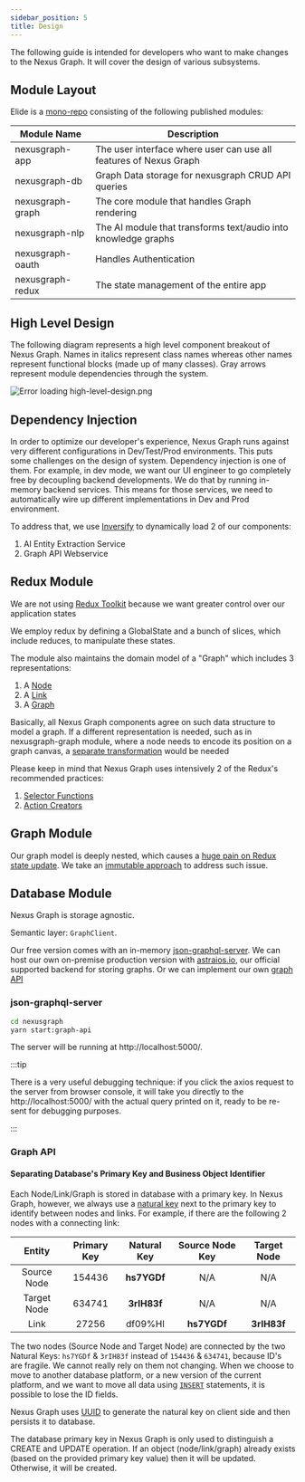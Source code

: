 ```yaml
---
sidebar_position: 5
title: Design
---
```



The following guide is intended for developers who want to make changes to the Nexus Graph. It will cover the design of
various subsystems.

Module Layout
-------------

Elide is a [mono-repo](https://qubitpi.github.io/monorepo.tools/) consisting of the following published modules:

| Module Name      | Description                                                       |
|------------------|-------------------------------------------------------------------|
| nexusgraph-app   | The user interface where user can use all features of Nexus Graph |
| nexusgraph-db    | Graph Data storage for nexusgraph CRUD API queries                |
| nexusgraph-graph | The core module that handles Graph rendering                      |
| nexusgraph-nlp   | The AI module that transforms text/audio into knowledge graphs    |
| nexusgraph-oauth | Handles Authentication                                            |
| nexusgraph-redux | The state management of the entire app                            |

High Level Design
-----------------

The following diagram represents a high level component breakout of Nexus Graph. Names in italics represent class names
whereas other names represent functional blocks (made up of many classes). Gray arrows represent module dependencies
through the system.

![Error loading high-level-design.png](./img/high-level-design.png)

Dependency Injection
--------------------

In order to optimize our developer's experience, Nexus Graph runs against very different configurations in
Dev/Test/Prod environments. This puts some challenges on the design of system. Dependency injection is one of them.
For example, in dev mode, we want our UI engineer to go completely free by decoupling backend developments. We do that
by running in-memory backend services. This means for those services, we need to automatically wire up different
implementations in Dev and Prod environment.

To address that, we use [Inversify] to dynamically load 2 of our components:

1. AI Entity Extraction Service
2. Graph API Webservice

Redux Module
------------

We are not using [Redux Toolkit](https://redux-toolkit.qubitpi.org/) because we want greater control over our
application states

We employ redux by defining a GlobalState and a bunch of slices, which include reduces, to manipulate these states.

The module also maintains the domain model of a "Graph" which includes 3 representations:

1. A [Node][Graph Node]
2. A [Link][Graph Link]
3. A [Graph][Graph]

Basically, all Nexus Graph components agree on such data structure to model a graph. If a different representation is
needed, such as in nexusgraph-graph module, where a node needs to encode its position on a graph canvas, a
[separate transformation](https://nexusgraph.qubitpi.org/api/functions/nexusgraph_graph_src_mappers.mapToBasicNodes.html)
would be needed

Please keep in mind that Nexus Graph uses intensively 2 of the Redux's recommended practices:

1. [Selector Functions][Redux Action Creators]
2. [Action Creators][Redux Selector Functions]

Graph Module
------------

Our graph model is deeply nested, which causes a
[huge pain on Redux state update](https://stackoverflow.com/questions/62373936/component-not-updating-on-deeply-nested-redux-object).
We take an
[immutable approach](https://redux.qubitpi.org/usage/structuring-reducers/immutable-update-patterns/#immutable-update-utility-libraries)
to address such issue.

Database Module
---------------

Nexus Graph is storage agnostic.

Semantic layer: `GraphClient`.

Our free version comes with an in-memory [json-graphql-server]. We can host our own on-premise production version with
[astraios.io], our official supported backend for storing graphs. Or we can implement our own [graph API](#graph-api)

### json-graphql-server

```bash
cd nexusgraph
yarn start:graph-api
```

The server will be running at http://localhost:5000/.

:::tip

There is a very useful debugging technique: if you click the axios request to the server from browser console, it will
take you directly to the http://localhost:5000/ with the actual query printed on it, ready to be re-sent for debugging
purposes.

:::

### Graph API

#### Separating Database's Primary Key and Business Object Identifier

Each Node/Link/Graph is stored in database with a primary key. In Nexus Graph, however, we always use a [natural key]
next to the primary key to identify between nodes and links. For example, if there are the following 2 nodes with a
connecting link:

|    Entity    | Primary Key | Natural Key | Source Node Key | Target Node |
|:------------:|:-----------:|:-----------:|:---------------:|:-----------:|
| Source Node  |   154436    | __hs7YGDf__ |       N/A       |     N/A     |
| Target Node  |   634741    | __3rIH83f__ |       N/A       |     N/A     |
|     Link     |    27256    |   df09%HI   |   __hs7YGDf__   | __3rIH83f__ |

The two nodes (Source Node and Target Node) are connected by the two Natural Keys: `hs7YGDf` & `3rIH83f` instead of
`154436` & `634741`, because ID's are fragile. We cannot really rely on them not changing. When we choose to move to
another database platform, or a new version of the current platform, and we want to move all data using
[`INSERT`](https://www.w3schools.com/sql/sql_insert.asp) statements, it is possible to lose the ID fields.

Nexus Graph uses [UUID](https://www.npmjs.com/package/uuid) to generate the natural key on client side and then persists
it to database.

The database primary key in Nexus Graph is only used to distinguish a CREATE and UPDATE operation. If an object
(node/link/graph) already exists (based on the provided primary key value) then it will be updated. Otherwise, it will
be created.

[astraios.io]: https://astraios.io

[json-graphql-server]: https://github.com/QubitPi/json-graphql-server

[Graph]: https://nexusgraph.qubitpi.org/api/interfaces/nexusgraph_redux_src_graph_graphDuck.Graph.html
[Graph Link]: https://nexusgraph.qubitpi.org/api/interfaces/nexusgraph_redux_src_graph_graphDuck.Link.html
[Graph Node]: https://nexusgraph.qubitpi.org/api/interfaces/nexusgraph_redux_src_graph_graphDuck.Node.html

[Inversify]:https://inversify.qubitpi.org/

[natural key]: http://en.wikipedia.org/wiki/Natural_key

[Redux Action Creators]: https://redux.qubitpi.org/style-guide/#use-action-creators
[Redux Selector Functions]: https://redux.qubitpi.org/usage/deriving-data-selectors/#basic-selector-concepts
